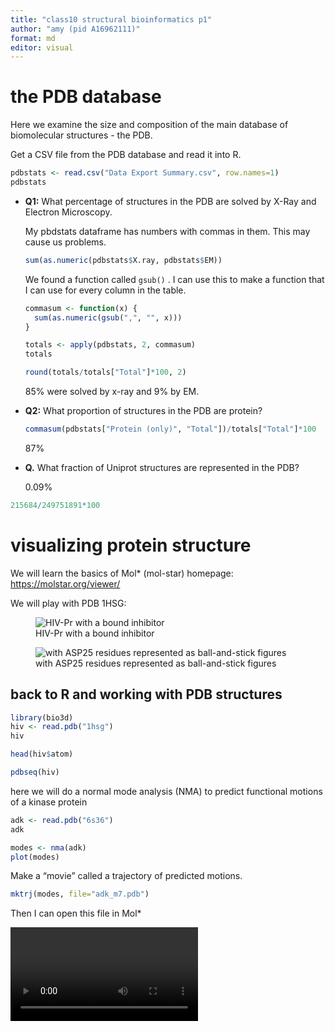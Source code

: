 ```yaml
---
title: "class10 structural bioinformatics p1"
author: "amy (pid A16962111)"
format: md
editor: visual
---
```


# the PDB database

Here we examine the size and composition of the main database of biomolecular structures - the PDB.

Get a CSV file from the PDB database and read it into R.

```r
pdbstats <- read.csv("Data Export Summary.csv", row.names=1)
pdbstats
```

-   **Q1:** What percentage of structures in the PDB are solved by X-Ray and Electron Microscopy.

    My pbdstats dataframe has numbers with commas in them. This may cause us problems.

    ```r
    sum(as.numeric(pdbstats$X.ray, pdbstats$EM))
    ```

    We found a function called `gsub()` . I can use this to make a function that I can use for every column in the table.

    ```r
    commasum <- function(x) {
      sum(as.numeric(gsub(",", "", x)))
    }

    totals <- apply(pdbstats, 2, commasum)
    totals
    ```

    ```r
    round(totals/totals["Total"]*100, 2)
    ```

    85% were solved by x-ray and 9% by EM.

-   **Q2:** What proportion of structures in the PDB are protein?

    ```r
    commasum(pdbstats["Protein (only)", "Total"])/totals["Total"]*100
    ```

    87%

-   **Q.** What fraction of Uniprot structures are represented in the PDB?

    0.09%

```r
215684/249751891*100
```

# visualizing protein structure

We will learn the basics of Mol\* (mol-star) homepage: <https://molstar.org/viewer/>

We will play with PDB 1HSG:

![HIV-Pr with a bound inhibitor](1HSG.png)

![with ASP25 residues represented as ball-and-stick figures](1HSG%20copy.png)

## back to R and working with PDB structures

```r
library(bio3d)
hiv <- read.pdb("1hsg")
hiv
```

```r
head(hiv$atom)
```

```r
pdbseq(hiv)
```

here we will do a normal mode analysis (NMA) to predict functional motions of a kinase protein

```r
adk <- read.pdb("6s36")
adk
```

```r
modes <- nma(adk)
plot(modes)
```

Make a "movie" called a trajectory of predicted motions.

```r
mktrj(modes, file="adk_m7.pdb")
```

Then I can open this file in Mol\*

![](ADK_M7.PDB_animate-trajectory.mp4)
